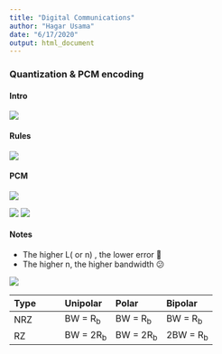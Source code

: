 ```yaml
---
title: "Digital Communications"
author: "Hagar Usama"
date: "6/17/2020"
output: html_document
---
```

### Quantization & PCM encoding {.tabset}

#### Intro
<img src="images/Quantization.png">


#### Rules

<img src="eqn/quan_eqn.png">

#### PCM

<img src="images/PCM.png">

<img src="images/PCM_1.png">
<img src="images/PCM_2.png">


#### Notes

* The higher L( or n) , the lower error 👏
* The higher n, the higher bandwidth 😕

<img src="images/Quantization_Trade-Off.png">

| Type           | Unipolar       | Polar          | Bipolar        |
| :------------- | :------------- | :------------- | :------------- |
| NRZ            | BW = R<sub>b</sub>| BW = R<sub>b</sub>| BW = R<sub>b</sub>|
| RZ             | BW = 2R<sub>b</sub>| BW = 2R<sub>b</sub>| 2BW = R<sub>b</sub>|

  


